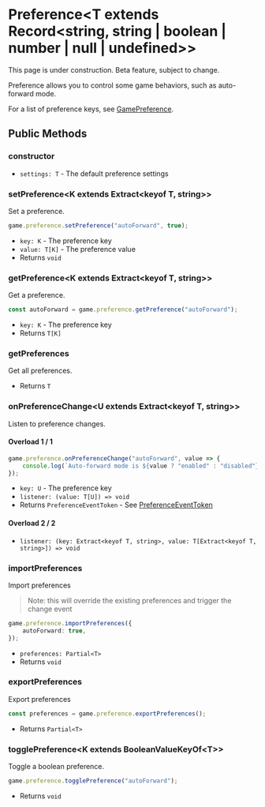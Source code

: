 
# Preference\<T extends Record\<string, string | boolean | number | null | undefined\>\>

<Callout type="warning" emoji="⚠️">
    This page is under construction.
</Callout>

<Callout type="warning" emoji="⚠️">
    Beta feature, subject to change.
</Callout>

Preference allows you to control some game behaviors, such as auto-forward mode.

For a list of preference keys, see [GamePreference](../../types/GamePreference).

## Public Methods

### constructor

<Steps>

- `settings: T` - The default preference settings

</Steps>

### setPreference\<K extends Extract\<keyof T, string\>\>

Set a preference.

<Steps>

```typescript
game.preference.setPreference("autoForward", true);
```

- `key: K` - The preference key
- `value: T[K]` - The preference value
- Returns `void`

</Steps>

### getPreference\<K extends Extract\<keyof T, string\>\>

Get a preference.

<Steps>

```typescript
const autoForward = game.preference.getPreference("autoForward");
```

- `key: K` - The preference key
- Returns `T[K]`

</Steps>

### getPreferences

Get all preferences.

<Steps>

- Returns `T`

</Steps>

### onPreferenceChange\<U extends Extract\<keyof T, string\>\>

Listen to preference changes.

<Steps>

#### Overload 1 / 1

```typescript
game.preference.onPreferenceChange("autoForward", value => {
    console.log(`Auto-forward mode is ${value ? "enabled" : "disabled"}`);
});
```

- `key: U` - The preference key
- `listener: (value: T[U]) => void`
- Returns `PreferenceEventToken` - See [PreferenceEventToken](../types/PreferenceEventToken)

#### Overload 2 / 2

- `listener: (key: Extract<keyof T, string>, value: T[Extract<keyof T, string>]) => void`

</Steps>

### importPreferences

Import preferences

> Note: this will override the existing preferences and trigger the change event

<Steps>

```typescript
game.preference.importPreferences({
    autoForward: true,
});
```

- `preferences: Partial<T>`
- Returns `void`

</Steps>

### exportPreferences

Export preferences

<Steps>

```typescript
const preferences = game.preference.exportPreferences();
```

- Returns `Partial<T>`

</Steps>

### togglePreference\<K extends BooleanValueKeyOf\<T\>\>

Toggle a boolean preference.

<Steps>

```typescript
game.preference.togglePreference("autoForward");
```

- Returns `void`

</Steps>

